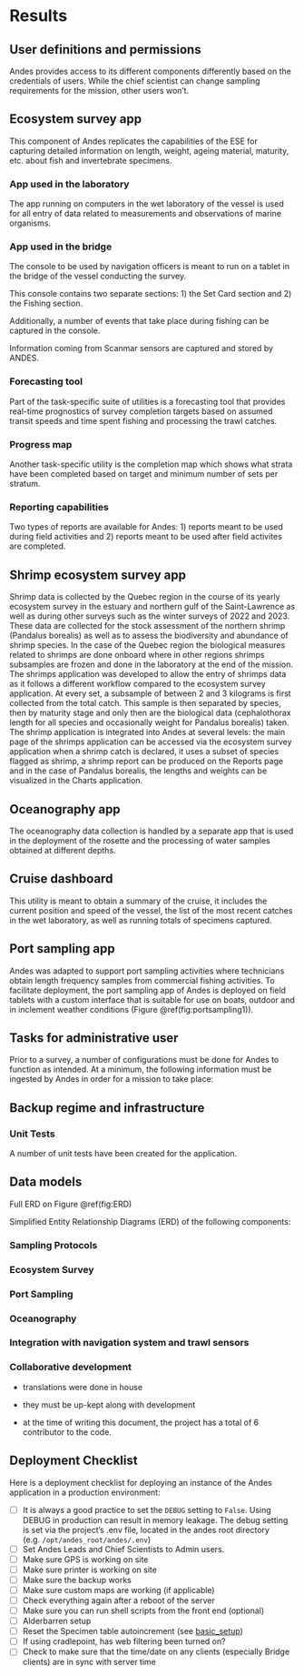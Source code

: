 # Results

## User definitions and permissions
Andes provides access to its different components differently based on the credentials of users. While the chief scientist can change sampling requirements for the mission, other users won't.

## Ecosystem survey app
This component of Andes replicates the capabilities of the ESE for capturing detailed information on length, weight, ageing material, maturity, etc. about fish and invertebrate specimens. 

### App used in the laboratory
The app running on computers in the wet laboratory of the vessel is used for all entry of data related to measurements and observations of marine organisms.

### App used in the bridge
The console to be used by navigation officers is meant to run on a tablet in the bridge of the vessel conducting the survey.

This console contains two separate sections: 1) the Set Card section and 2) the Fishing section.

Additionally, a number of events that take place during fishing can be captured in the console.

Information coming from Scanmar sensors are captured and stored by ANDES.

### Forecasting tool
Part of the task-specific suite of utilities is a forecasting tool that provides real-time prognostics of survey completion targets based on assumed transit speeds and time spent fishing and processing the trawl catches. 

### Progress map
Another task-specific utility is the completion map which shows what strata have been completed based on target and minimum number of sets per stratum.

### Reporting capabilities
Two types of reports are available for Andes: 1) reports meant to be used during field activities and 2) reports meant to be used after field activites are completed.

## Shrimp ecosystem survey app
Shrimp data is collected by the Quebec region in the course of its yearly ecosystem survey in the estuary and northern gulf of the Saint-Lawrence as well as during other surveys such as the winter surveys of 2022 and 2023. These data are collected for the stock assessment of the northern shrimp (Pandalus borealis) as well as to assess the biodiversity and abundance of shrimp species. In the case of the Quebec region the biological measures related to shrimps are done onboard where in other regions shrimps subsamples are frozen and done in the laboratory at the end of the mission. The shrimps application was developed to allow the entry of shrimps data as it follows a different workflow compared to the ecosystem survey application. At every set, a subsample of between 2 and 3 kilograms is first collected from the total catch. This sample is then separated by species, then by maturity stage and only then are the biological data (cephalothorax length for all species and occasionally weight for Pandalus borealis) taken.
The shrimp application is integrated into Andes at several levels: the main page of the shrimps application can be accessed via the ecosystem survey application when a shrimp catch is declared, it uses a subset of species flagged as shrimp, a shrimp report can be produced on the Reports page and in the case of Pandalus borealis, the lengths and weights can be visualized in the Charts application.

## Oceanography app
The oceanography data collection is handled by a separate app that is used in the deployment of the rosette and the processing of water samples obtained at different depths.

## Cruise dashboard
This utility is meant to obtain a summary of the cruise, it includes the current position and speed of the vessel, the list of the most recent catches in the wet laboratory, as well as running totals of specimens captured.


## Port sampling app
Andes was adapted to support port sampling activities where technicians obtain length frequency samples from commercial fishing activities. To facilitate deployment, the port sampling app of Andes is deployed on field tablets with a custom interface that is suitable for use on boats, outdoor and in inclement weather conditions (Figure \@ref(fig:portsampling1)).


## Tasks for administrative user
Prior to a survey, a number of configurations must be done for Andes to function as intended. At a minimum, the following information must be ingested by Andes in order for a mission to take place:

\begin{enumerate}
\item{Strata polygons}
\item{List of stations}
\item{Species list}
\item{Sampling requirements}
\end{enumerate}


## Backup regime and infrastructure


### Unit Tests

A number of unit tests have been created for the application.

## Data models
Full ERD on Figure \@ref(fig:ERD)

Simplified Entity Relationship Diagrams (ERD) of the following components:

### Sampling Protocols

### Ecosystem Survey

### Port Sampling

### Oceanography


### Integration with navigation system and trawl sensors


### Collaborative development 

- translations were done in house
- they must be up-kept along with development

- at the time of writing this document, the project has a total of 6 contributor to the code.

\newpage

## Deployment Checklist

Here is a deployment checklist for deploying an instance of the Andes application in a production environment:

[//]: # (This list is taken straigh out of the code repo. It will have to be beefed up with more explanations and context)

- [ ] It is always a good practice to set the `DEBUG` setting to `False`.
   Using DEBUG in production can result in memory leakage.
   The debug setting is set via the project's .env file, located in the andes root directory (e.g. `/opt/andes_root/andes/.env`)
- [ ] Set Andes Leads and Chief Scientists to Admin users.
- [ ] Make sure GPS is working on site
- [ ] Make sure printer is working on site
- [ ] Make sure the backup works
- [ ] Make sure custom maps are working (if applicable)
- [ ] Check everything again after a reboot of the server
- [ ] Make sure you can run shell scripts from the front end (optional)
- [ ] Alderbarren setup
- [ ] Reset the Specimen table autoincrement (see [basic_setup](/setup_basic.md))
- [ ] If using cradlepoint, has web filtering been turned on?
- [ ] Check to make sure that the time/date on any clients (especially Bridge clients) are in sync with server time
